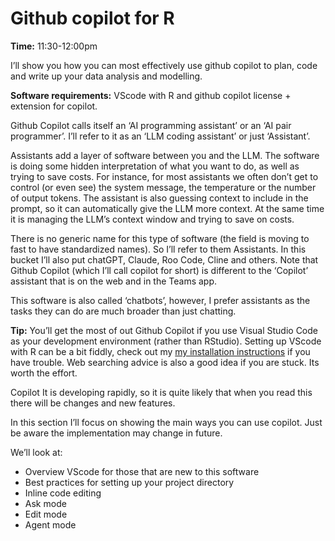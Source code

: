 # Github copilot for R

**Time:** 11:30-12:00pm

I'll show you how you can most effectively use github copilot to plan, code and write up your data analysis and modelling.

**Software requirements:** VScode with R and github copilot license + extension for copilot.

Github Copilot calls itself an 'AI programming assistant' or an 'AI pair programmer'. I'll refer to it as an 'LLM coding assistant' or just 'Assistant'.

Assistants add a layer of software between you and the LLM. The software is doing some hidden interpretation of what you want to do, as well as trying to save costs. For instance, for most assistants we often don't get to control (or even see) the system message, the temperature or the number of output tokens. The assistant is also guessing context to include in the prompt, so it can automatically give the LLM more context. At the same time it is managing the LLM's context window and trying to save on costs. 

There is no generic name for this type of software (the field is moving to fast to have standardized names). So I'll refer to them Assistants. In this bucket I'll also put chatGPT, Claude, Roo Code, Cline and others. Note that Github Copilot (which I'll call copilot for short) is different to the 'Copilot' assistant that is on the web and in the Teams app. 

This software is also called 'chatbots', however, I prefer assistants as the tasks they can do are much broader than just chatting. 

::: {.tip}
**Tip:** You'll get the most of out Github Copilot if you use Visual Studio Code as your development environment (rather than RStudio). Setting up VScode with R can be a bit fiddly, check out my [my installation instructions](https://www.seascapemodels.org/rstats/2025/02/07/setting-up-vscode-r-cline.html) if you have trouble. Web searching advice is also a good idea if you are stuck. Its worth the effort. 
:::

Copilot It is developing rapidly, so it is quite likely that when you read this there will be changes and new features. 

In this section I'll focus on showing the main ways you can use copilot. Just be aware the implementation may change in future. 

We'll look at: 

- Overview VScode for those that are new to this software
- Best practices for setting up your project directory 
- Inline code editing
- Ask mode
- Edit mode
- Agent mode 
